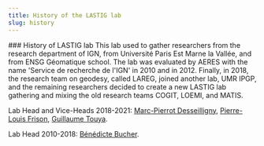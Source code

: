 ```yaml
---
title: History of the LASTIG lab
slug: history
---
```


<TextContainer>
### History of LASTIG lab
This lab used to gather researchers from the research department of IGN, from Université Paris Est Marne la Vallée, and from ENSG Géomatique school. 
The lab was evaluated by AERES with the name 'Service de recherche de l'IGN' in 2010 and in 2012. 
Finally, in 2018, the research team on geodesy, called LAREG, joined another lab, UMR IPGP, and the remaining researchers decided to create a new LASTIG lab gathering and mixing the old research teams COGIT, LOEMI, and MATIS.

Lab Head and Vice-Heads 2018-2021: [Marc-Pierrot Desseilligny](https://micmac.ensg.eu/index.php/Marc_Pierrot-Deseilligny), [Pierre-Louis Frison](https://www.umr-lastig.fr/plf-homepage), [Guillaume Touya](https://www.umr-lastig.fr/guillaume-touya).

Lab Head 2010-2018: [Bénédicte Bucher](https://www.umr-lastig.fr/benedicte-bucher).

</TextContainer>
